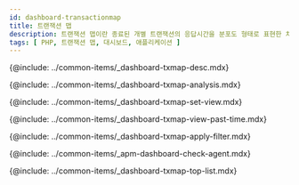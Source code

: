 ```yaml
---
id: dashboard-transactionmap
title: 트랜잭션 맵
description: 트랜잭션 맵이란 종료된 개별 트랜잭션의 응답시간을 분포도 형태로 표현한 차트입니다.
tags: [ PHP, 트랜잭션 맵, 대시보드, 애플리케이션 ]
---
```


{@include: ../common-items/_dashboard-txmap-desc.mdx} 

<!-- 트레이스 분석하기-->
{@include: ../common-items/_dashboard-txmap-analysis.mdx}

<!-- 조회 기준 변경하기-->
{@include: ../common-items/_dashboard-txmap-set-view.mdx}

<!-- 과거 데이터 조회하기-->
{@include: ../common-items/_dashboard-txmap-view-past-time.mdx}

<!-- 필터 적용하기-->
{@include: ../common-items/_dashboard-txmap-apply-filter.mdx}

<!-- 에이전트 확인하기-->
{@include: ../common-items/_apm-dashboard-check-agent.mdx}

<!-- 상위 목록 확인하기-->
{@include: ../common-items/_dashboard-txmap-top-list.mdx} 